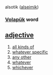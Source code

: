 alsotik ([[alseimik]]) 
=== [[Volapük]] word === 
== [[adjective]] == 
# [[all kinds of]]
# [[whatever specific]] 
# [[any other]]
# [[whatever]] 
# [[whichever]]